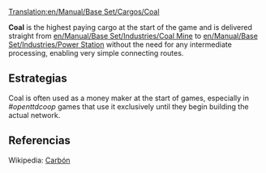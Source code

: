 [[Translation:en/Manual/Base Set/Cargos/Coal]]

{{es/Manual/Base Set/Cargos/Carga| carga  = Carbón
| imagen = en/Manual/Base Set/Cargos/Coal.png
| producida = [[es/Manual/Base Set/Industries/Mina de carbón|Mina de carbón]]
| aceptada  = [[es/Manual/Base Set/Industries/Central eléctrica|Central eléctrica]]
}}
{{es/Pendiente de traducción}}

'''Coal''' is the highest paying cargo at the start of the game and is delivered straight from [[en/Manual/Base Set/Industries/Coal Mine]] to [[en/Manual/Base Set/Industries/Power Station]] without the need for any intermediate processing, enabling very simple connecting routes.

==Estrategias==
Coal is often used as a money maker at the start of games, especially in ''#openttdcoop'' games that use it exclusively until they begin building the actual network.

==Referencias==
Wikipedia: [https://www.wikipedia.org/wiki/es:carbón Carbón]